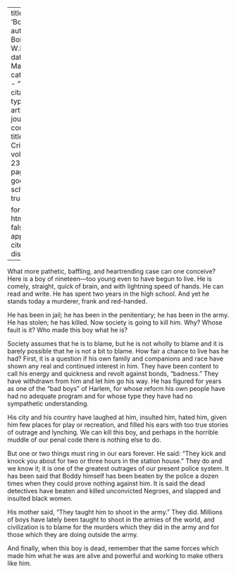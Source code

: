 
---
title: 'Boddy'
author: Du Bois, W.E.B.
date: Mar. 1921
categories: 
  - ""
citation: 
  type: article-journal
  container-title: The Crisis
  volume: 23
  issue: 5
  page: 199
google-scholar: true

format:
  html:
    toc: false
    appendix-cite-as: display
---


What more pathetic, baffling, and heartrending case can one conceive? Here is a boy of nineteen—too young even to have begun to live. He is comely, straight, quick of brain, and 
with lightning speed of hands. He can read and write. He has spent two years in the high school. And yet he stands today a murderer, frank and red-handed. 

He has been in jail; he has been in the penitentiary; he has been in the army. He has stolen; he has killed. Now society is going to kill him. Why? Whose fault is it? Who made this boy what he is? 

Society assumes that he is to blame, but he is not wholly to blame and it is barely possible that he is not a bit to blame. How fair a chance to live has he had? First, it is a question if his own family and companions and race have shown any real and continued interest in him. They have been content to call his energy and quickness and revolt against bonds, "badness." They have withdrawn from him and let him go his way. He has figured for years as one of the "bad boys" of Harlem, for whose reform his own people have had no adequate program and for whose type they have had no sympathetic understanding. 

His city and his country have laughed at him, insulted him, hated him, given him few places for play or recreation, and filled his ears with too true stories of outrage and lynching. We can kill this boy, and perhaps in the horrible muddle of our penal code there is nothing else to do. 



But one or two things must ring in our ears forever. He said: "They kick and knock you about for two or three hours in the station house." They do and we know it; it is one of the greatest outrages of our present police system. It has been said that Boddy himself has been beaten by the police a dozen times when they could prove nothing against him. It is said the dead detectives have beaten and killed unconvicted Negroes, and slapped and insulted black women. 

His mother said, "They taught him to shoot in the army." They did. Millions of boys have lately been taught to shoot in the armies of the world, and civilization is to blame for the murders which they did in the army and for those which they are doing outside the army. 

And finally, when this boy is dead, remember that the same forces which made him what he was are alive and powerful and working to make others like him. 

